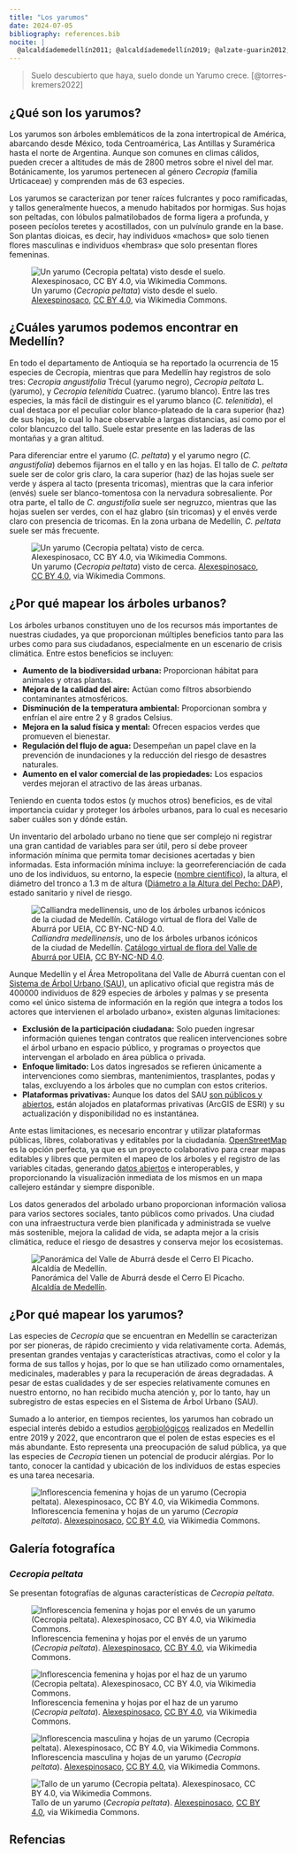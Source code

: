 ```yaml
---
title: "Los yarumos"
date: 2024-07-05
bibliography: references.bib
nocite: |
  @alcaldíademedellín2011; @alcaldíademedellín2019; @alzate-guarin2012; @catálogo2016v2; @dassori2021; @florade2011v2; @fontquer2001; @guíajardínbotánicodebogotá2016; @molaressoto2006; @openstreetmapwiki2024; @ortiz-gentry2024; @otayaburbano2006; @powo2024; @secretaríademedioambientedemedellín2015; @toro-murillo2012; @torres-kremers2022; @wfo2024; @wfoplantlist2024; @wikidata; @wikipedia2023; @wikipedia2024; @wikipedia2024a; @jrdp-unimediosmedellín/dmh2024
---
```


> Suelo descubierto que haya, suelo donde un Yarumo crece. [@torres-kremers2022]

## ¿Qué son los yarumos? {#sec-yarumos-son}

Los yarumos son árboles emblemáticos de la zona intertropical de América, abarcando desde México, toda Centroamérica, Las Antillas y Suramérica hasta el norte de Argentina. Aunque son comunes en climas cálidos, pueden crecer a altitudes de más de 2800 metros sobre el nivel del mar. Botánicamente, los yarumos pertenecen al género *Cecropia* (familia Urticaceae) y comprenden más de 63 especies.

Los yarumos se caracterizan por tener raíces fulcrantes y poco ramificadas, y tallos generalmente huecos, a menudo habitados por hormigas. Sus hojas son peltadas, con lóbulos palmatilobados de forma ligera a profunda, y poseen pecíolos teretes y acostillados, con un pulvínulo grande en la base. Son plantas dioicas, es decir, hay individuos «machos» que solo tienen flores masculinas e individuos «hembras» que solo presentan flores femeninas.

![Un yarumo (*Cecropia peltata*) visto desde el suelo. <a href="https://commons.wikimedia.org/wiki/File:Cecropia_peltata_03.jpg">Alexespinosaco</a>, <a href="https://creativecommons.org/licenses/by/4.0">CC BY 4.0</a>, via Wikimedia Commons.](imagenes/cecropia-peltata_03.jpg){#fig-cecropia-03 fig-align="center"}

## ¿Cuáles yarumos podemos encontrar en Medellín? {#sec-yarumos-medellin}

En todo el departamento de Antioquia se ha reportado la ocurrencia de 15 especies de Cecropia, mientras que para Medellín hay registros de solo tres: *Cecropia angustifolia* Trécul (yarumo negro), *Cecropia peltata* L. (yarumo), y *Cecropia telenitida* Cuatrec. (yarumo blanco). Entre las tres especies, la más fácil de distinguir es el yarumo blanco (*C. telenitida*), el cual destaca por el peculiar color blanco-plateado de la cara superior (haz) de sus hojas, lo cual lo hace observable a largas distancias, así como por el color blancuzco del tallo. Suele estar presente en las laderas de las montañas y a gran altitud.

Para diferenciar entre el yarumo (*C. peltata*) y el yarumo negro (*C. angustifolia*) debemos fijarnos en el tallo y en las hojas. El tallo de *C. peltata* suele ser de color gris claro, la cara superior (haz) de las hojas suele ser verde y áspera al tacto (presenta tricomas), mientras que la cara inferior (envés) suele ser blanco-tomentosa con la nervadura sobresaliente. Por otra parte, el tallo de *C. angustifolia* suele ser negruzco, mientras que las hojas suelen ser verdes, con el haz glabro (sin tricomas) y el envés verde claro con presencia de tricomas. En la zona urbana de Medellín, *C. peltata* suele ser más frecuente.

![Un yarumo (*Cecropia peltata*) visto de cerca. <a href="https://commons.wikimedia.org/wiki/File:Cecropia_peltata_02.jpg">Alexespinosaco</a>, <a href="https://creativecommons.org/licenses/by/4.0">CC BY 4.0</a>, via Wikimedia Commons.](imagenes/cecropia-peltata_02.jpg){#fig-cecropia-02 fig-align="center"}

## ¿Por qué mapear los árboles urbanos? {#sec-yarumos-arboles-urbanos}

Los árboles urbanos constituyen uno de los recursos más importantes de nuestras ciudades, ya que proporcionan múltiples beneficios tanto para las urbes como para sus ciudadanos, especialmente en un escenario de crisis climática. Entre estos beneficios se incluyen:

-   **Aumento de la biodiversidad urbana:** Proporcionan hábitat para animales y otras plantas.
-   **Mejora de la calidad del aire:** Actúan como filtros absorbiendo contaminantes atmosféricos.
-   **Disminución de la temperatura ambiental:** Proporcionan sombra y enfrían el aire entre 2 y 8 grados Celsius.
-   **Mejora en la salud física y mental:** Ofrecen espacios verdes que promueven el bienestar.
-   **Regulación del flujo de agua:** Desempeñan un papel clave en la prevención de inundaciones y la reducción del riesgo de desastres naturales.
-   **Aumento en el valor comercial de las propiedades:** Los espacios verdes mejoran el atractivo de las áreas urbanas.

Teniendo en cuenta todos estos (y muchos otros) beneficios, es de vital importancia cuidar y proteger los árboles urbanos, para lo cual es necesario saber cuáles son y dónde están.

Un inventario del arbolado urbano no tiene que ser complejo ni registrar una gran cantidad de variables para ser útil, pero sí debe proveer información mínima que permita tomar decisiones acertadas y bien informadas. Esta información mínima incluye: la georreferenciación de cada uno de los individuos, su entorno, la especie ([nombre científico](https://es.wikipedia.org/wiki/Nomenclatura_binominal)), la altura, el diámetro del tronco a 1.3 m de altura ([Diámetro a la Altura del Pecho: DAP](https://es.wikipedia.org/wiki/Diámetro_a_la_altura_del_pecho)), estado sanitario y nivel de riesgo.

![*Calliandra medellinensis*, uno de los árboles urbanos icónicos de la ciudad de Medellín. [Catálogo virtual de flora del Valle de Aburrá por UEIA](https://catalogofloravalleaburra.eia.edu.co/species/125), [CC BY-NC-ND 4.0](https://creativecommons.org/licenses/by-nc-nd/4.0/).](imagenes/calliandra-medellinensis.jpg){#fig-calliandra fig-align="center"}

Aunque Medellín y el Área Metropolitana del Valle de Aburrá cuentan con el [Sistema de Árbol Urbano (SAU)](https://www.medellin.gov.co/sau/), un aplicativo oficial que registra más de 400000 individuos de 829 especies de árboles y palmas y se presenta como «el único sistema de información en la región que integra a todos los actores que intervienen el arbolado urbano», existen algunas limitaciones:

-   **Exclusión de la participación ciudadana:** Solo pueden ingresar información quienes tengan contratos que realicen intervenciones sobre el árbol urbano en espacio público, y programas o proyectos que intervengan el arbolado en área pública o privada.
-   **Enfoque limitado:** Los datos ingresados se refieren únicamente a intervenciones como siembras, mantenimientos, trasplantes, podas y talas, excluyendo a los árboles que no cumplan con estos criterios.
-   **Plataformas privativas:** Aunque los datos del SAU [son públicos y abiertos](https://www.medellin.gov.co/geomedellin/datosAbiertos/398), están alojados en plataformas privativas (ArcGIS de ESRI) y su actualización y disponibilidad no es instantánea.

Ante estas limitaciones, es necesario encontrar y utilizar plataformas públicas, libres, colaborativas y editables por la ciudadanía. [OpenStreetMap](https://www.openstreetmap.org/#map=6/4.632/-74.299) es la opción perfecta, ya que es un proyecto colaborativo para crear mapas editables y libres que permiten el mapeo de los árboles y el registro de las variables citadas, generando [datos abiertos](https://es.wikipedia.org/wiki/Datos_abiertos) e interoperables, y proporcionando la visualización inmediata de los mismos en un mapa callejero estándar y siempre disponible.

Los datos generados del arbolado urbano proporcionan información valiosa para varios sectores sociales, tanto públicos como privados. Una ciudad con una infraestructura verde bien planificada y administrada se vuelve más sostenible, mejora la calidad de vida, se adapta mejor a la crisis climática, reduce el riesgo de desastres y conserva mejor los ecosistemas.

![Panorámica del Valle de Aburrá desde el Cerro El Picacho. [Alcaldía de Medellín](https://www.medellin.gov.co/irj/servlet/prt/portal/prtroot/epadmgal.VisorGalerias?galeria=/galerias/Imagenes/Panorámicas%20de%20ciudad%20y%20sitios%20de%20interés&tipo=imagenes).](imagenes/medellin_panoramica.jpg){#fig-panoramica fig-align="center"}

## ¿Por qué mapear los yarumos? {#sec-yarumos-porque}

Las especies de *Cecropia* que se encuentran en Medellín se caracterizan por ser pioneras, de rápido crecimiento y vida relativamente corta. Además, presentan grandes ventajas y características atractivas, como el color y la forma de sus tallos y hojas, por lo que se han utilizado como ornamentales, medicinales, maderables y para la recuperación de áreas degradadas. A pesar de estas cualidades y de ser especies relativamente comunes en nuestro entorno, no han recibido mucha atención y, por lo tanto, hay un subregistro de estas especies en el Sistema de Árbol Urbano (SAU).

Sumado a lo anterior, en tiempos recientes, los yarumos han cobrado un especial interés debido a estudios [aerobiológicos](https://es.wikipedia.org/wiki/Aerobiolog%C3%ADa) realizados en Medellín entre 2019 y 2022, que encontraron que el polen de estas especies es el más abundante. Esto representa una preocupación de salud pública, ya que las especies de *Cecropia* tienen un potencial de producir alérgias. Por lo tanto, conocer la cantidad y ubicación de los individuos de estas especies es una tarea necesaria.

![Inflorescencia femenina y hojas de un yarumo (*Cecropia peltata*). <a href="https://commons.wikimedia.org/wiki/File:Cecropia_peltata_06.jpg">Alexespinosaco</a>, <a href="https://creativecommons.org/licenses/by/4.0">CC BY 4.0</a>, via Wikimedia Commons.](imagenes/cecropia-peltata_06.jpg){#fig-cecropia-06 fig-align="center"}

## Galería fotografíca

### *Cecropia peltata*

Se presentan fotografías de algunas características de *Cecropia peltata*.

![Inflorescencia femenina y hojas por el envés de un yarumo (*Cecropia peltata*). <a href="https://commons.wikimedia.org/wiki/File:Cecropia_peltata_04.jpg">Alexespinosaco</a>, <a href="https://creativecommons.org/licenses/by/4.0">CC BY 4.0</a>, via Wikimedia Commons.](imagenes/cecropia-peltata_04.jpg){#fig-cecropia-04 fig-align="center" group="peltata"}

![Inflorescencia femenina y hojas por el haz de un yarumo (*Cecropia peltata*). <a href="https://commons.wikimedia.org/wiki/File:Cecropia_peltata_05.jpg">Alexespinosaco</a>, <a href="https://creativecommons.org/licenses/by/4.0">CC BY 4.0</a>, via Wikimedia Commons.](imagenes/cecropia-peltata_05.jpg){#fig-cecropia-05 fig-align="center" group="peltata"}

![Inflorescencia masculina y hojas de un yarumo (*Cecropia peltata*). <a href="https://commons.wikimedia.org/wiki/File:Cecropia_peltata_07.jpg">Alexespinosaco</a>, <a href="https://creativecommons.org/licenses/by/4.0">CC BY 4.0</a>, via Wikimedia Commons.](imagenes/cecropia-peltata_07.jpg){#fig-cecropia-07 fig-align="center" group="peltata"}

![Tallo de un yarumo (*Cecropia peltata*). <a href="https://commons.wikimedia.org/wiki/File:Cecropia_peltata_08.jpg">Alexespinosaco</a>, <a href="https://creativecommons.org/licenses/by/4.0">CC BY 4.0</a>, via Wikimedia Commons.](imagenes/cecropia-peltata_08.jpg){#fig-cecropia-08 fig-align="center" group="peltata"}

## Refencias

::: {#refs}
:::
